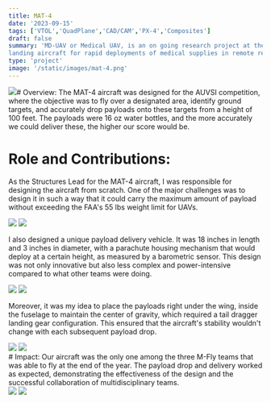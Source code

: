```yaml
---
title: MAT-4
date: '2023-09-15'
tags: ['VTOL','QuadPlane','CAD/CAM','PX-4','Composites']
draft: false
summary: 'MD-UAV or Medical UAV, is an on going research project at the University of Michigan with the aim to develop a Hybrid Vertical Take-off and 
landing aircraft for rapid deployments of medical supplies in remote regions.'
type: 'project'
image: '/static/images/mat-4.png'
---
```


<img src="/static/images/project/mat-4/mat-4.jpg" className="w-full " /># Overview: The MAT-4 aircraft
was designed for the AUVSI competition, where the objective was to fly over a designated area, identify
ground targets, and accurately drop payloads onto these targets from a height of 100 feet. The payloads
were 16 oz water bottles, and the more accurately we could deliver these, the higher our score would
be.

# Role and Contributions:

As the Structures Lead for the MAT-4 aircraft, I was responsible for designing the aircraft from scratch. One of the major challenges was to design it in such a way that it could carry the maximum amount of payload without exceeding the FAA's 55 lbs weight limit for UAVs.

<div className="flex flex-wrap justify-around">
  <img
    src="/static/images/project/mat-4/mat-3.PNG"
    className="m-2 w-full sm:w-1/2 md:w-1/3 lg:w-47_5"
  />
  <img
    src="/static/images/project/mat-4/mat-6.PNG"
    className="m-2 w-full sm:w-1/2 md:w-1/3 lg:w-47_5"
  />
</div>

I also designed a unique payload delivery vehicle. It was 18 inches in length and 3 inches in diameter, with a parachute housing mechanism that would deploy at a certain height, as measured by a barometric sensor. This design was not only innovative but also less complex and power-intensive compared to what other teams were doing.

<div className="flex flex-wrap justify-around">
  <img
    src="/static/images/project/mat-4/mat-5.PNG"
    className="m-2 w-full sm:w-1/2 md:w-1/3 lg:w-47_5"
  />
  <img
    src="/static/images/project/mat-4/mat-7.PNG"
    className="m-2 w-full sm:w-1/2 md:w-1/3 lg:w-47_5"
  />
</div>

Moreover, it was my idea to place the payloads right under the wing, inside the fuselage to maintain the center of gravity, which required a tail dragger landing gear configuration. This ensured that the aircraft's stability wouldn't change with each subsequent payload drop.

<div className="flex flex-wrap justify-around">
  <img
    src="/static/images/project/mat-4/mat-9.PNG"
    className="m-2 w-full sm:w-1/2 md:w-1/3 lg:w-47_5"
  />
  <img
    src="/static/images/project/mat-4/mat-8.PNG"
    className="m-2 w-full sm:w-1/2 md:w-1/3 lg:w-47_5"
  />
</div>
# Impact: Our aircraft was the only one among the three M-Fly teams that was able to fly at the end of
the year. The payload drop and delivery worked as expected, demonstrating the effectiveness of the design
and the successful collaboration of multidisciplinary teams.

<div className="flex flex-wrap justify-around">
  <img
    src="/static/images/project/mat-4/mat-1.jpeg"
    className="m-2 w-full sm:w-1/2 md:w-1/3 lg:w-47_5"
  />
  <img
    src="/static/images/project/mat-4/mat-2.jpeg"
    className="m-2 w-full sm:w-1/2 md:w-1/3 lg:w-47_5"
  />
</div>
